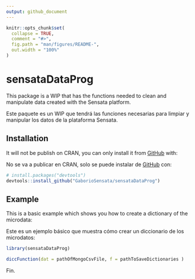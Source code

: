 ```yaml
---
output: github_document
---
```


<!-- README.md is generated from README.Rmd. Please edit that file -->

```r
knitr::opts_chunk$set(
  collapse = TRUE,
  comment = "#>",
  fig.path = "man/figures/README-",
  out.width = "100%"
)
```

# sensataDataProg

<!-- badges: start -->
<!-- badges: end -->


This package is a WIP that has the functions needed to clean and manipulate data created with the Sensata platform.

Este paquete es un WIP que tendrá las funciones necesarias para limpiar y manipular los datos de la plataforma Sensata.

## Installation

It will not be publish on CRAN, you can only install it from [GitHub](https://github.com/) with:

No se va a publicar en CRAN, solo se puede instalar de [GitHub](https://github.com/) con:


``` r
# install.packages("devtools")
devtools::install_github("GaborioSensata/sensataDataProg")
```
## Example

This is a basic example which shows you how to create a dictionary of the microdata:

Este es un ejemplo básico que muestra cómo crear un diccionario de los microdatos:

```r
library(sensataDataProg)

diccFunction(dat = pathOfMongoCsvFile, f = pathToSaveDictionaries )

```

Fin.